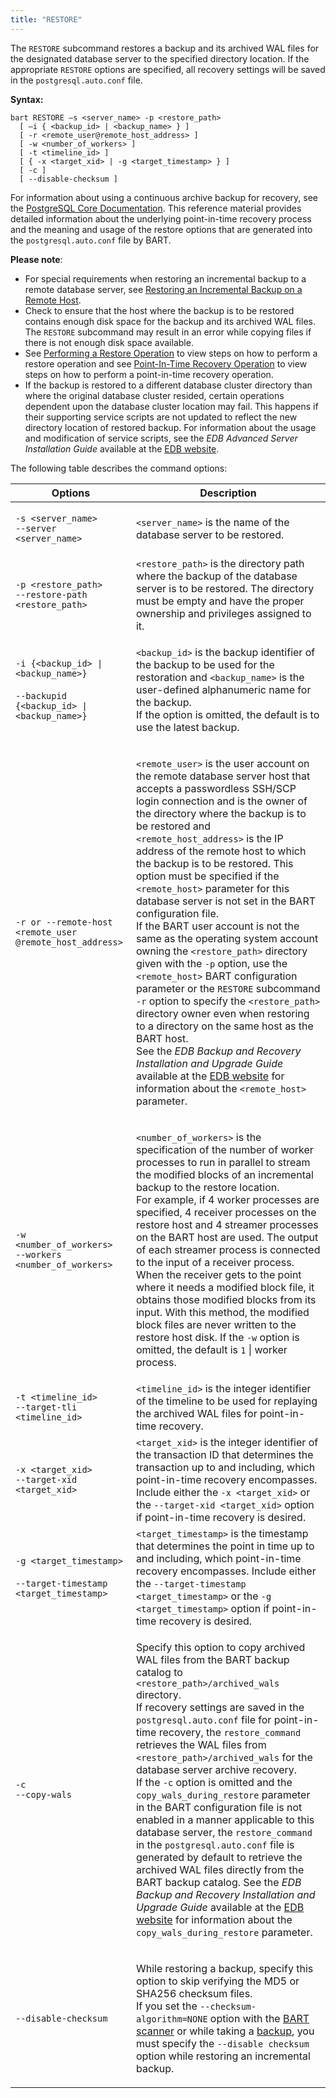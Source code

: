```yaml
---
title: "RESTORE"
---
```


<div id="restore" class="registered_link"></div>

The `RESTORE` subcommand restores a backup and its archived WAL files for the designated database server to the specified directory location. If the appropriate `RESTORE` options are specified, all recovery settings will be saved in the `postgresql.auto.conf` file.

**Syntax:**

```text
bart RESTORE –s <server_name> -p <restore_path>
  [ –i { <backup_id> | <backup_name> } ]
  [ -r <remote_user@remote_host_address> ]
  [ -w <number_of_workers> ]
  [ -t <timeline_id> ]
  [ { -x <target_xid> | -g <target_timestamp> } ]
  [ -c ]
  [ --disable-checksum ]
```

For information about using a continuous archive backup for recovery, see the [PostgreSQL Core Documentation](https://www.postgresql.org/docs/13/static/continuous-archiving.html). This reference material provides detailed information about the underlying point-in-time recovery process and the meaning and usage of the restore options that are generated into the `postgresql.auto.conf` file by BART.

**Please note**:

-   For special requirements when restoring an incremental backup to a remote database server, see [Restoring an Incremental Backup on a Remote Host](../../../02_overview/01_block-level_incremental_backup/05_restoring_an_incremental_backup/#restoring_an_incremental_backup_on_a_remote_host).
-   Check to ensure that the host where the backup is to be restored contains enough disk space for the backup and its archived WAL files. The `RESTORE` subcommand may result in an error while copying files if there is not enough disk space available.
-   See [Performing a Restore Operation](../../01_bart_management_overview/01_performing_a_restore_operation/#performing_a_restore_operation) to view steps on how to perform a restore operation and see [Point-In-Time Recovery Operation](../../01_bart_management_overview/02_point_in_time_recovery_operation/#point_in_time_recovery_operation) to view steps on how to perform a point-in-time recovery operation.
-   If the backup is restored to a different database cluster directory than where the original database cluster resided, certain operations dependent upon the database cluster location may fail. This happens if their supporting service scripts are not updated to reflect the new directory location of restored backup. For information about the usage and modification of service scripts, see the *EDB Advanced Server Installation Guide* available at the [EDB website](https://www.enterprisedb.com/edb-docs).

The following table describes the command options:

<table><thead><tr class="header"><th>Options</th><th>Description</th></tr></thead><tbody><tr class="odd"><td><p><code>-s &lt;server_name></code><br />
<code>--server &lt;server_name></code></p></td><td><code>&lt;server_name></code> is the name of the database server to be restored.</td></tr><tr class="even"><td><p><code>-p &lt;restore_path></code><br />
<code>--restore-path &lt;restore_path></code></p></td><td><code>&lt;restore_path></code> is the directory path where the backup of the database server is to be restored. The directory must be empty and have the proper ownership and privileges assigned to it.</td></tr><tr class="odd"><td><p><code>-i &#123;&lt;backup_id> | &lt;backup_name>}</code><br />
<br />
<code>--backupid &#123;&lt;backup_id> | &lt;backup_name>}</code></p></td><td><p><code>&lt;backup_id></code> is the backup identifier of the backup to be used for the restoration and <code>&lt;backup_name></code> is the user-defined alphanumeric name for the backup.<br />
If the option is omitted, the default is to use the latest backup.</p></td></tr><tr class="even"><td><p><code>-r or --remote-host &lt;remote_user @remote_host_address></code></p></td><td><p><code>&lt;remote_user></code> is the user account on the remote database server host that accepts a passwordless SSH/SCP login connection and is the owner of the directory where the backup is to be restored and <code>&lt;remote_host_address></code> is the IP address of the remote host to which the backup is to be restored. This option must be specified if the <code>&lt;remote_host></code> parameter for this database server is not set in the BART configuration file.<br />
If the BART user account is not the same as the operating system account owning the <code>&lt;restore_path></code> directory given with the <code>-p</code> option, use the <code>&lt;remote_host></code> BART configuration parameter or the <code>RESTORE</code> subcommand <code>-r</code> option to specify the <code>&lt;restore_path></code> directory owner even when restoring to a directory on the same host as the BART host.<br />
See the <em>EDB Backup and Recovery Installation and Upgrade Guide</em> available at the <a href="https://www.enterprisedb.com/edb-docs/">EDB website</a> for information about the <code>&lt;remote_host></code> parameter.</p></td></tr><tr class="odd"><td><p><code>-w &lt;number_of_workers></code><br />
<code>--workers &lt;number_of_workers></code></p></td><td><p><code>&lt;number_of_workers></code> is the specification of the number of worker processes to run in parallel to stream the modified blocks of an incremental backup to the restore location.<br />
For example, if 4 worker processes are specified, 4 receiver processes on the restore host and 4 streamer processes on the BART host are used. The output of each streamer process is connected to the input of a receiver process. When the receiver gets to the point where it needs a modified block file, it obtains those modified blocks from its input. With this method, the modified block files are never written to the restore host disk. If the <code>-w</code> option is omitted, the default is <code>1</code> | worker process.</p></td></tr><tr class="even"><td><p><code>-t &lt;timeline_id></code><br />
<code>--target-tli &lt;timeline_id></code></p></td><td><code>&lt;timeline_id></code> is the integer identifier of the timeline to be used for replaying the archived WAL files for point-in-time recovery.</td></tr><tr class="odd"><td><p><code>-x &lt;target_xid></code><br />
<code>--target-xid &lt;target_xid></code></p></td><td><code>&lt;target_xid></code> is the integer identifier of the transaction ID that determines the transaction up to and including, which point-in-time recovery encompasses. Include either the <code>-x &lt;target_xid></code> or the <code>--target-xid &lt;target_xid></code> option if point-in-time recovery is desired.</td></tr><tr class="even"><td><p><code>-g &lt;target_timestamp></code><br />
<br />
<code>--target-timestamp &lt;target_timestamp></code></p></td><td><code>&lt;target_timestamp></code> is the timestamp that determines the point in time up to and including, which point-in-time recovery encompasses. Include either the <code>--target-timestamp &lt;target_timestamp></code> or the <code>-g &lt;target_timestamp></code> option if point-in-time recovery is desired.</td></tr><tr class="odd"><td><p><code>-c</code><br />
<code>--copy-wals</code></p></td><td><p>Specify this option to copy archived WAL files from the BART backup catalog to <code>&lt;restore_path>/archived_wals</code> directory.<br />
If recovery settings are saved in the <code>postgresql.auto.conf</code> file for point-in-time recovery, the <code>restore_command</code> retrieves the WAL files from <code>&lt;restore_path>/archived_wals</code> for the database server archive recovery.<br />
If the <code>-c</code> option is omitted and the <code>copy_wals_during_restore</code> parameter in the BART configuration file is not enabled in a manner applicable to this database server, the <code>restore_command</code> in the <code>postgresql.auto.conf</code> file is generated by default to retrieve the archived WAL files directly from the BART backup catalog. See the <em>EDB Backup and Recovery Installation and Upgrade Guide</em> available at the <a href="https://www.enterprisedb.com/edb-docs/">EDB website</a> for information about the <code>copy_wals_during_restore</code> parameter.</p></td></tr><tr class="even"><td><code>--disable-checksum</code></td><td><p>While restoring a backup, specify this option to skip verifying the MD5 or SHA256 checksum files.<br />
If you set the <code>--checksum-algorithm=NONE</code> option with the <a href="../../04_running_the_bart_wal_scanner/#running_the_bart_wal_scanner">BART scanner</a> or while taking a <a href="../03_backup/#backup">backup</a>, you must specify the <code>--disable checksum</code> option while restoring an incremental backup.</p></td></tr></tbody></table>
